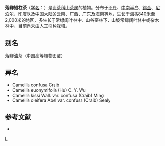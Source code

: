 {{Speciesbox 
| taxon = Camellia kissi
| authority =  Wall.
| status = LC
| status_system = IUCN3.1
| status_ref = <ref>Rivers, M.C. & Su, M. (2015). ''Camellia kissii''. The IUCN Red List of Threatened Species 2015: e.T62054222A62054226. https://doi.org/10.2305/IUCN.UK.2015-4.RLTS.T62054222A62054226.en. Downloaded on 22 October 2018.</ref>
| subdivision_ranks =[[变种|变种]]
| subdivision =
* 落瓣短柱茶 ''C. k.'' var. ''kissi''
* [[大花短柱茶|大花短柱茶]] ''C. k.'' var. ''megalantha''
}}

'''落瓣短柱茶'''（[[学名|学名]]：{{lang|la|''Camellia kissi''}}）是[[山茶科|山茶科]][[山茶属|山茶属]]的植物。分布于[[不丹|不丹]]、[[中南半岛|中南半岛]]、[[锡金|锡金]]、[[尼泊尔|尼泊尔]]、[[印度|印度]]以及[[中国大陆|中国大陆]]的[[云南|云南]]、[[广西|广西]]、[[广东及海南|广东及海南]]等地，生长于海拔840米至2,000米的地区，多生长于常绿阔叶林中、山谷密林下、山坡常绿阔叶林中或杂木林中，目前尚未由人工引种栽培。

== 别名 ==
落瓣油茶（中国高等植物图鉴）

== 异名 ==
* Camellia confusa Craib
* Camellia euonymifolia (Hu) C. Y. Wu
* Camellia kissi Wall. var. confusa (Craib) Ming
* Camellia oleifera Abel var. confusa (Craib) Sealy

== 参考文献 ==
<references />
<div class="references-small">
* {{cite web| url =http://www.bioinfo.cn/db05/KmzwSpecies.php?action=view&id=22201| title =落瓣短柱茶（原变种）| work =《中国高等植物数据库全库》| publisher =中国科学院微生物研究所| author =昆明植物研究所| accessdate =2009-02-25| deadurl =yes| archiveurl =https://web.archive.org/web/20160305070757/http://www.bioinfo.cn/db05/KmzwSpecies.php?action=view&id=22201| archivedate =2016-03-05}}
</div>
{{Taxonbar|from=Q15231321}}

[[Category:山茶属|L]]


{{植物小作品}}